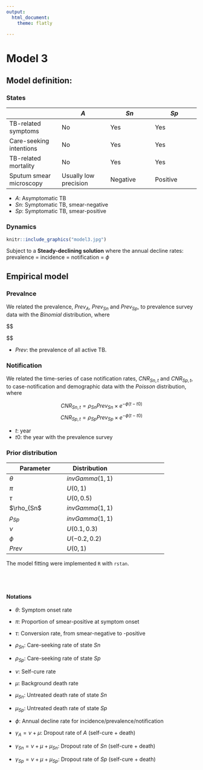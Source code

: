 ```yaml
---
output: 
  html_document:
    theme: flatly

---
```


# Model 3 {.tabset .tabset-fade .tabset-pills}

## Model definition:

### States  


|                         | $A$                   | $Sn$                | $Sp$                |
|-------------------------|-----------------------|---------------------|---------------------|
| TB-related symptoms     | No                    | Yes                 | Yes                 |
| Care-seeking intentions | No                    | Yes                 | Yes                 |
| TB-related mortality    | No                    | Yes                 | Yes                 |
| Sputum smear microscopy | Usually low precision | Negative            | Positive            |

- $A$: Asymptomatic TB
- $Sn$: Symptomatic TB, smear-negative
- $Sp$: Symptomatic TB, smear-positive


### Dynamics

```r
knitr::include_graphics("model3.jpg")
```

Subject to a **Steady-declining solution** where the annual decline rates: prevalence = incidence = notification = $\phi$


## Empirical model

### Prevalnce

We related the prevalence, $Prev_A$, $Prev_{Sn}$ and $Prev_{Sp}$, to prevalence survey data with the $Binomial$ distribution, where


$$\begin{array}{rl}
P0_{Sn} &=  (1 - \pi) \theta / (\tau + \gamma_{Sn} + \rho_{Sn} - \phi) \\
P0_{Sp} &=  (\pi \theta + \tau P0_{Sn}) / (\gamma_{Sp} + \rho_{Sp} - \phi) \\

Prev_A &=  \frac{1}{1 + P0_{Sn} + P0_{Sp}} \times Prev \\  
Prev_{Sn} &= \frac{P0_{Sn}}{1 + P0_{Sn} + P0_{Sp}} \times Prev \\
Prev_{Sp} &= \frac{P0_{Sp}}{1 + P0_{Sn} + P0_{Sp}} \times Prev
\end{array}$$

- $Prev$: the prevalence of all active TB.




### Notification

We related the time-series of case notification rates, $CNR_{Sn, t}$ and $CNR_{Sp, t}$, to case-notification and demographic data with the $Poisson$ distribution, where 
 
$$CNR_{Sn, t} = \rho_{Sn} Prev_{Sn} \times e^{-\phi (t - t0)}$$
$$CNR_{Sp, t} = \rho_{Sp} Prev_{Sp} \times e^{-\phi (t - t0)}$$

- $t$: year
- $t0$:  the year with the prevalence survey


### Prior distribution

| Parameter| Distribution|
|-------------------------|-----------------------|---------------------|
| $\theta$ | $invGamma(1, 1)$ | 
| $\pi$ | $U(0, 1)$|
| $\tau$ | $U(0, 0.5)$ |
| $\rho_{Sn$ | $invGamma(1, 1)$ |
| $\rho_{Sp}$ | $invGamma(1, 1)$ |
| $\nu$ | $U(0.1, 0.3)$ |
| $\phi$ | $U(-0.2, 0.2)$ |
| $Prev$| $U(0, 1)$|

The model fitting were implemented ``R``  with ``rstan``. 



<br>

#
#### Notations


- $\theta$: Symptom onset rate
- $\pi$: Proportion of smear-positive at symptom onset    
- $\tau$: Conversion rate, from smear-negative to -positive 
- $\rho_{Sn}$: Care-seeking rate of state $Sn$
- $\rho_{Sp}$: Care-seeking rate of state $Sp$

- $\nu$: Self-cure rate 
- $\mu$: Background death rate                        
- $\mu_{Sn}$: Untreated death rate of state $Sn$
- $\mu_{Sp}$: Untreated death rate of state $Sp$


- $\phi$: Annual decline rate for incidence/prevalence/notification

- $\gamma_A = \nu + \mu$: Dropout rate of $A$ (self-cure + death)
- $\gamma_{Sn} = \nu + \mu + \mu_{Sn}$: Dropout rate of $Sn$ (self-cure + death)
- $\gamma_{Sp} = \nu + \mu + \mu_{Sp}$: Dropout rate of $Sp$ (self-cure + death)

